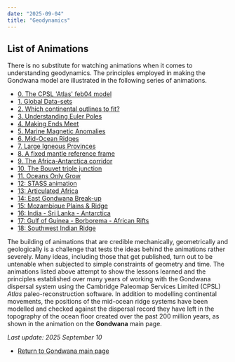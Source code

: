 ```yaml
---
date: "2025-09-04"
title: "Geodynamics"
---
```

## List of Animations

There is no substitute for watching animations when it comes to understanding geodynamics. The principles employed in making the Gondwana model are illustrated in the following series of animations. 

* [0. The CPSL 'Atlas' feb04 model](../feb04)
* [1. Global Data-sets](../starting-data)
* [2. Which continental outlines to fit?](../grav.marg)
* [3. Understanding Euler Poles](../euler-poles)
* [4. Making Ends Meet](../making-ends-meet)
* [5. Marine Magnetic Anomalies](../mar-mag-anom)
* [6. Mid-Ocean Ridges](../mid-ocean-ridges)
* [7. Large Igneous Provinces](../large-igneous-provinces)
* [8. A fixed mantle reference frame](../fixed-is-fixed)
* [9. The Africa-Antarctica corridor](../africa-antarctica)
* [10. The Bouvet triple junction](../aac-anim-1)
* [11. Oceans Only Grow](../oceansonlygrow)
* [12: STASS animation](../east-versus-west)
* [13: Articulated Africa](../articulated-africa)
* [14: East Gondwana Break-up](../ego-aac-plates)
* [15: Mozambique Plains & Ridge](../moz-plains)
* [16: India - Sri Lanka - Antarctica](../sri-lanka-2)
* [17: Gulf of Guinea - Borborema - African Rifts](../guinea-1)
* [18: Southwest Indian Ridge](../swir-3)

The building of animations that are credible mechanically, geometrically and geologically is a challenge that tests the ideas behind the animations rather severely. Many ideas, including those that get published, turn out to be untenable when subjected to simple constraints of geometry and time. The animations listed above attempt to show the lessons learned and the principles established over many years of working with the Gondwana dispersal system using the Cambridge Paleomap Services Limited (CPSL) *Atlas* paleo-reconstruction software. In addition to modelling continental movements, the positions of the mid-ocean ridge systems have been modelled and checked against the dispersal record they have left in the topography of the ocean floor created over the past 200 million years, as shown in the animation on the **Gondwana** main page.

*Last update: 2025 September 10*

* [Return to Gondwana main page](../../gondwana)

